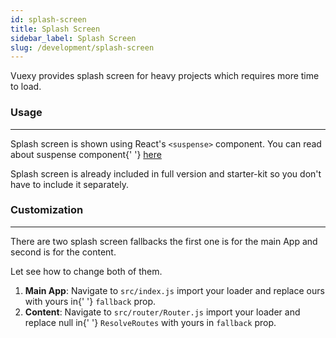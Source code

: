 ---
id: splash-screen
title: Splash Screen
sidebar_label: Splash Screen
slug: /development/splash-screen
---

<p>Vuexy provides splash screen for heavy projects which requires more time to load. </p>

### Usage

---

<p>
  Splash screen is shown using React's <code>&lt;suspense&gt;</code> component. You can read about suspense component{' '}
  <a href='https://reactjs.org/docs/code-splitting.html' target='_blank'>
    here
  </a>
</p>
<p>Splash screen is already included in full version and starter-kit so you don't have to include it separately.</p>

### Customization

---

<p>There are two splash screen fallbacks the first one is for the main App and second is for the content.</p>

<p>Let see how to change both of them.</p>

<ol className='pl-3'>
  <li>
    <strong>Main App</strong>: Navigate to <code>src/index.js</code> import your loader and replace ours with yours in{' '}
    <code>fallback</code> prop.
  </li>
  <li>
    <strong>Content</strong>: Navigate to <code>src/router/Router.js</code> import your loader and replace null in{' '}
    <code>ResolveRoutes</code> with yours in <code>fallback</code> prop.
  </li>
</ol>
